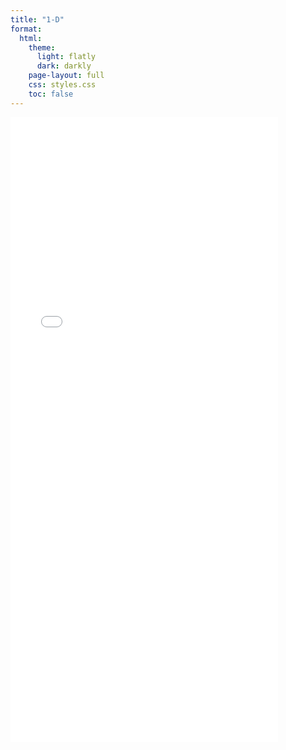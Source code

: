 ```yaml
---
title: "1-D"
format:
  html:
    theme:
      light: flatly
      dark: darkly
    page-layout: full
    css: styles.css
    toc: false
---
```


![](1-d stretching.pdf){width="85%" height="1000px"}